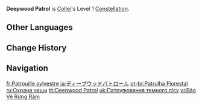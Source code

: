 {{Constellation Infobox
|image         = Constellation Deepwood Patrol.png
|character     = Collei
|level         = 1
|description   = When in the party and not on the field, Collei's [[Energy Recharge]] is increased by 20%.
|utility1      = Energy Recharge
}}
'''Deepwood Patrol''' is [[Collei]]'s Level 1 [[Constellation]].

==Other Languages==
{{Other Languages
|en      = Deepwood Patrol
|zhs     = 巡护深林
|zhs_rm  = Xúnhù Shēnlín
|zht     = 巡護深林
|zht_rm  = Xúnhù Shēnlín
|zh_tl   = 
|ja      = ディープウッドパトロール
|ja_rm   = Diipu'uddo Patorooru
|ja_tl   = Deepwood Patrol
|ko      = 깊은 숲의 순찰자
|ko_rm   = Gipeun Sup-ui Sunchalja
|ko_tl   = Patroller of Deep Forest
|es      = Patrulla forestal
|es_tl   = Forest Patrol
|fr      = Patrouille sylvestre
|fr_tl   = Sylvan Patrol
|ru      = Охрана чащи
|ru_tl   = Thicket Protection
|th      = Deepwood Patrol
|vi      = Bảo Vệ Rừng Rậm
|vi_tl   = 
|de      = Hüterin im tiefen Wald
|de_tl   = Guardian in the Deep Forest
|de_note = Notably the female form of Guardian is used.
|id      = Deepwood Patrol
|pt      = Patrulha Florestal
|pt_tl   = 
|tr      = Derin Orman Devriyesi
|tr_tl   = Deep Forest Patrol
|it      = Pattuglia di Boscoprofondo
|it_tl   = Deepwood Patrol
}}

==Change History==
{{Change History|3.0}}

==Navigation==
{{Talent Navbox|Collei}}

[[fr:Patrouille sylvestre]]
[[ja:ディープウッドパトロール]]
[[pt-br:Patrulha Florestal]]
[[ru:Охрана чащи]]
[[th:Deepwood Patrol]]
[[uk:Патрулювання темного лісу]]
[[vi:Bảo Vệ Rừng Rậm]]